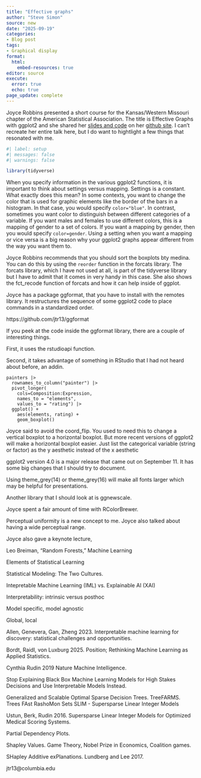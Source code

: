 ```yaml
---
title: "Effective graphs"
author: "Steve Simon"
source: new
date: "2025-09-19"
categories:
- Blog post
tags:
- Graphical display
format: 
  html:
    embed-resources: true
editor: source
execute: 
  error: true
  echo: true
page_update: complete
---
```


Joyce Robbins presented a short course for the Kansas/Western Missouri chapter of the American Statistical Association. The title is Effective Graphs with ggplot2 and she shared her [slides and code][ref-robbins-2025] on her [github site][ref-robbins-nodate]. I can't recreate her entire talk here, but I do want to hightlight a few things that resonated with me.

[ref-robbins-2025]: https://github.com/jtr13/kc2025
[ref-robbins-nodate]: https://github.com/jtr13

<!---more--->

```r
#| label: setup
#| messages: false
#| warnings: false

library(tidyverse)
```

When you specify information in the various ggplot2 functions, it is important to think about settings versus mapping. Settings is a constant. What exactly does this mean? In some contexts, you want to change the color that is used for graphic elements like the border of the bars in a histogram. In that case, you would specify `color="blue"`. In contrast, sometimes you want color to distinguish between different categories of a variable. If you want males and females to use different colors, this is a mapping of gender to a set of colors. If you want a mapping by gender, then you would specify `color=gender`. Using a setting when you want a mapping or vice versa is a big reason why your ggplot2 graphs appear different from the way you want them to.

Joyce Robbins recommends that you should sort the boxplots bty medina. You can do this by using the `reorder` function in the forcats library. The forcats library, which I have not used at all, is part of the tidyverse library but I have to admit that it comes in very handy in this case. She also shows the fct_recode function of forcats and how it can help inside of ggplot.

Joyce has a package ggformat, that you have to install with the remotes library. It restructures the sequence of some ggplot2 code to place commands in a standardized order.

https://github.com/jtr13/ggformat

If you peek at the code inside the ggformat library, there are a couple of interesting things.

First, it uses the rstudioapi function.

Second, it takes advantage of something in RStudio that I had not heard about before, an addin.

```{}
painters |>
  rownames_to_column("painter") |>
  pivot_longer(
    cols=Composition:Expression,
    names_to = "elements",
    values_to = "rating") |>
  ggplot() +
    aes(elements, rating) +
    geom_boxplot()
```

Joyce said to avoid the coord_flip. You used to need this to change a vertical boxplot to a horizontal boxplot. But more recent versions of ggplot2 will make a horizontal boxplot easier. Just list the categorical variable (string or factor) as the y aesthetic instead of the x aesthetic

ggplot2 version 4.0 is a major release that came out on September 11. It has some big changes that I should try to document.

Using theme_grey(14) or theme_grey(16) will make all fonts larger which may be helpful for presentations.

Another library that I should look at is ggnewscale.

Joyce spent a fair amount of time with RColorBrewer.

Perceptual uniformity is a new concept to me. Joyce also talked about having a wide perceptual range.

Joyce also gave a keynote lecture, 

Leo Breiman, "Random Forests," Machine Learning

Elements of Statistical Learning

Statistical Modeling: The Two Cultures.

Intepretable Machine Learning (IML) vs. Explainable AI (XAI)

Interpretability: intrinsic versus posthoc

Model specific, model agnostic

Global, local

Allen, Genevera, Gan, Zheng 2023. Interpretable machine learning for discovery: statistical challenges and opportunities.

Bordt, Raidl, von Luxburg 2025. Position; Rethinking Machine Learning as Applied Statistics.

Cynthia Rudin 2019 Nature Machine Intelligence.

Stop Explaining Black Box Machine Learning Models for High Stakes Decisions and Use Interpretable Models Instead.

Generalized and Scalable Optimal Sparse Decision Trees.
TreeFARMS. Trees FAst RashoMon Sets
SLIM - Supersparse Linear Integer Models

Ustun, Berk, Rudin 2016. Supersparse Linear Integer Models for Optimized Medical Scoring Systems.

Partial Dependency Plots.

Shapley Values. Game Theory, Nobel Prize in Economics, Coalition games.

SHapley Additive exPlanations. Lundberg and Lee 2017.

jtr13@columbia.edu